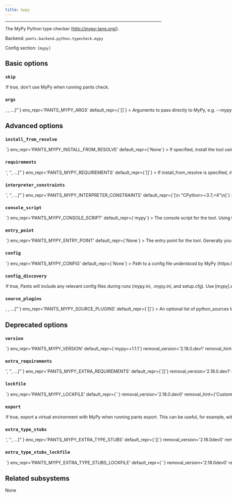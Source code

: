 ```yaml
---
title: mypy
---
```



---

The MyPy Python type checker (http://mypy-lang.org/).

Backend: <span className="color--primary">`pants.backend.python.typecheck.mypy`</span>

Config section: <span className="color--primary">`[mypy]`</span>

<span className={styles.options}>

## Basic options

### `skip`

<Option
  cli_repr={`--[no-]mypy-skip`}
  env_repr='PANTS_MYPY_SKIP'
  default_repr={`False`}
>

If true, don&#x27;t use MyPy when running `pants check`.

</Option>

### `args`

<Option
  cli_repr={`--mypy-args="[<shell_str>, <shell_str>, ...]"`}
  env_repr='PANTS_MYPY_ARGS'
  default_repr={`[]`}
>

Arguments to pass directly to MyPy, e.g. `--mypy-args='--python-version 3.7 --disallow-any-expr'`.

</Option>

## Advanced options

### `install_from_resolve`

<Option
  cli_repr={`--mypy-install-from-resolve=<str>`}
  env_repr='PANTS_MYPY_INSTALL_FROM_RESOLVE'
  default_repr={`None`}
>

If specified, install the tool using the lockfile for this named resolve.

This resolve must be defined in [python].resolves, as described in https://www.pantsbuild.org/v2.16/docs/python-third-party-dependencies#user-lockfiles.

The resolve&#x27;s entire lockfile will be installed, unless specific requirements are listed via the `requirements` option, in which case only those requirements will be installed. This is useful if you don&#x27;t want to invalidate the tool&#x27;s outputs when the resolve incurs changes to unrelated requirements.

If unspecified, and the `lockfile` option is unset, the tool will be installed using the default lockfile shipped with Pants.

If unspecified, and the `lockfile` option is set, the tool will use the custom `mypy` &#x22;tool lockfile&#x22; generated from the `version` and `extra_requirements` options. But note that this mechanism is deprecated.

</Option>

### `requirements`

<Option
  cli_repr={`--mypy-requirements="['<str>', '<str>', ...]"`}
  env_repr='PANTS_MYPY_REQUIREMENTS'
  default_repr={`[]`}
>

If install_from_resolve is specified, install these requirements, at the versions provided by the specified resolve&#x27;s lockfile.

Values can be pip-style requirements (e.g., `tool` or `tool==1.2.3` or `tool>=1.2.3`), or addresses of python_requirement targets (or targets that generate or depend on python_requirement targets).

The lockfile will be validated against the requirements - if a lockfile doesn&#x27;t provide the requirement (at a suitable version, if the requirement specifies version constraints) Pants will error.

If unspecified, install the entire lockfile.

</Option>

### `interpreter_constraints`

<Option
  cli_repr={`--mypy-interpreter-constraints="['<str>', '<str>', ...]"`}
  env_repr='PANTS_MYPY_INTERPRETER_CONSTRAINTS'
  default_repr={`[\n  "CPython>=3.7,<4"\n]`}
>

Python interpreter constraints for this tool.

</Option>

### `console_script`

<Option
  cli_repr={`--mypy-console-script=<str>`}
  env_repr='PANTS_MYPY_CONSOLE_SCRIPT'
  default_repr={`mypy`}
>

The console script for the tool. Using this option is generally preferable to (and mutually exclusive with) specifying an --entry-point since console script names have a higher expectation of staying stable across releases of the tool. Usually, you will not want to change this from the default.

</Option>

### `entry_point`

<Option
  cli_repr={`--mypy-entry-point=<str>`}
  env_repr='PANTS_MYPY_ENTRY_POINT'
  default_repr={`None`}
>

The entry point for the tool. Generally you only want to use this option if the tool does not offer a --console-script (which this option is mutually exclusive with). Usually, you will not want to change this from the default.

</Option>

### `config`

<Option
  cli_repr={`--mypy-config=<file_option>`}
  env_repr='PANTS_MYPY_CONFIG'
  default_repr={`None`}
>

Path to a config file understood by MyPy (https://mypy.readthedocs.io/en/stable/config_file.html).

Setting this option will disable `[mypy].config_discovery`. Use this option if the config is located in a non-standard location.

</Option>

### `config_discovery`

<Option
  cli_repr={`--[no-]mypy-config-discovery`}
  env_repr='PANTS_MYPY_CONFIG_DISCOVERY'
  default_repr={`True`}
>

If true, Pants will include any relevant config files during runs (`mypy.ini`, `.mypy.ini`, and `setup.cfg`).

Use `[mypy].config` instead if your config is in a non-standard location.

</Option>

### `source_plugins`

<Option
  cli_repr={`--mypy-source-plugins="[<target_option>, <target_option>, ...]"`}
  env_repr='PANTS_MYPY_SOURCE_PLUGINS'
  default_repr={`[]`}
>

An optional list of `python_sources` target addresses to load first-party plugins.

You must also set `plugins = path.to.module` in your `mypy.ini`, and set the `[mypy].config` option in your `pants.toml`.

To instead load third-party plugins, set the option `[mypy].extra_requirements` and set the `plugins` option in `mypy.ini`. Tip: it&#x27;s often helpful to define a dedicated &#x27;resolve&#x27; via `[python].resolves` for your MyPy plugins such as &#x27;mypy-plugins&#x27; so that the third-party requirements used by your plugin, like `mypy`, do not mix with the rest of your project. Read that option&#x27;s help message for more info on resolves.

</Option>

## Deprecated options

### `version`

<Option
  cli_repr={`--mypy-version=<str>`}
  env_repr='PANTS_MYPY_VERSION'
  default_repr={`mypy==1.1.1`}
  removal_version='2.18.0.dev1'
  removal_hint={'Custom tool versions are now installed from named resolves, as described at https://www.pantsbuild.org/v2.16/docs/python-lockfiles.'}
>

Requirement string for the tool.

</Option>

### `extra_requirements`

<Option
  cli_repr={`--mypy-extra-requirements="['<str>', '<str>', ...]"`}
  env_repr='PANTS_MYPY_EXTRA_REQUIREMENTS'
  default_repr={`[]`}
  removal_version='2.18.0.dev1'
  removal_hint={'Custom tool versions are now installed from named resolves, as described at https://www.pantsbuild.org/v2.16/docs/python-lockfiles.'}
>

Any additional requirement strings to use with the tool. This is useful if the tool allows you to install plugins or if you need to constrain a dependency to a certain version.

</Option>

### `lockfile`

<Option
  cli_repr={`--mypy-lockfile=<str>`}
  env_repr='PANTS_MYPY_LOCKFILE'
  default_repr={`<default>`}
  removal_version='2.18.0.dev0'
  removal_hint={'Custom tool versions are now installed from named resolves, as described at https://www.pantsbuild.org/v2.16/docs/python-lockfiles.<br /><br />1. If you have an existing resolve that includes the requirements for this tool,<br />    you can set `[mypy].install_from_resolve = "<resolve name>".<br />    This may be the case if the tool also provides a runtime library, and you want<br />    to specify the version in just one place.<br />2. If not, you can set up a new resolve as described at the link above.<br /><br />Either way, the resolve you choose should provide the requirements currently set by the `version` and `extra-requirements` options for this tool, which you can see by running `pants help-advanced mypy`.'}
>

Path to a lockfile used for installing the tool.

Set to the string `<default>` to use a lockfile provided by Pants, so long as you have not changed the `--version` and `--extra-requirements` options, and the tool&#x27;s interpreter constraints are compatible with the default. Pants will error or warn if the lockfile is not compatible (controlled by `[python].invalid_lockfile_behavior`). See https://github.com/pantsbuild/pants/blob/release_2.16.1rc4/src/python/pants/backend/python/typecheck/mypy/mypy.lock for the default lockfile contents.

Set to the string `<none>` to opt out of using a lockfile. We do not recommend this, though, as lockfiles are essential for reproducible builds and supply-chain security.

To use a custom lockfile, set this option to a file path relative to the build root, then run `pants generate-lockfiles --resolve=mypy`.

Alternatively, you can set this option to the path to a custom lockfile using pip&#x27;s requirements.txt-style, ideally with `--hash`. Set `[python].invalid_lockfile_behavior = 'ignore'` so that Pants does not complain about missing lockfile headers.

</Option>

### `export`

<Option
  cli_repr={`--[no-]mypy-export`}
  env_repr='PANTS_MYPY_EXPORT'
  default_repr={`True`}
  removal_version='2.18.0.dev0'
  removal_hint={'Use the export goal\'s --resolve option to select tools to export, instead of using this option to exempt a tool from export-by-default.'}
>

If true, export a virtual environment with MyPy when running `pants export`.

This can be useful, for example, with IDE integrations to point your editor to the tool&#x27;s binary.

</Option>

### `extra_type_stubs`

<Option
  cli_repr={`--mypy-extra-type-stubs="['<str>', '<str>', ...]"`}
  env_repr='PANTS_MYPY_EXTRA_TYPE_STUBS'
  default_repr={`[]`}
  removal_version='2.18.0dev0'
  removal_hint={'Extra type stubs are now installed from a named resolve, as described at https://www.pantsbuild.org/v2.16/docs/python-lockfiles.'}
>

Extra type stub requirements to install when running MyPy.

Normally, type stubs can be installed as typical requirements, such as putting them in `requirements.txt` or using a `python_requirement` target. Alternatively, you can use this option so that the dependencies are solely used when running MyPy and are not runtime dependencies.

NOTE: Dependencies specified in this way are not visible to dependency inference, and cannot be referenced as explicit dependencies. See https://www.pantsbuild.org/v2.16/docs/python-check-goal for more information about problems this can cause, and how to work around them.

Expects a list of pip-style requirement strings, like `['types-requests==2.25.9']`.

We recommend also enabling `[mypy].extra_type_stubs_lockfile` for a more reproducible build and less supply-chain security risk.

</Option>

### `extra_type_stubs_lockfile`

<Option
  cli_repr={`--mypy-extra-type-stubs-lockfile=<str>`}
  env_repr='PANTS_MYPY_EXTRA_TYPE_STUBS_LOCKFILE'
  default_repr={`<none>`}
  removal_version='2.18.0dev0'
  removal_hint={'Extra type stubs are now installed from a named resolve, as described at https://www.pantsbuild.org/v2.16/docs/python-lockfiles.'}
>

Path to a lockfile for the option `[mypy].extra_type_stubs`.

Set to the string `<none>` to opt out of using a lockfile. We do not recommend this if you use `[mypy].extra_type_stubs`, though, as lockfiles are essential for reproducible builds and supply-chain security.

To use a lockfile, set this option to a file path relative to the build root, then run `pants generate-lockfiles --resolve=mypy-extra-type-stubs`.

</Option>

## Related subsystems

None

</span>
